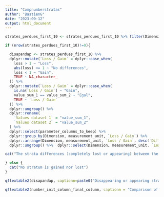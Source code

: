 ```yaml
---
title: "Compnumberstratas"
author: "BastienG"
date: "2023-09-12"
output: html_document
---
```




```r


strates_perdues_first_10 <- strates_perdues_first_10 %>% filter(Dimension %notin% parameter_geographical_dimension) %>% filter(Dimension %notin% parameter_time_dimension)

if (nrow(strates_perdues_first_10)!=0){

  disapandap <- strates_perdues_first_10 %>%
  dplyr::mutate(`Loss / Gain` = dplyr::case_when(
    loss > 1 ~ "Loss",
    abs(loss) <= 1 ~ "No differences",
    loss < 1 ~ "Gain",
    TRUE ~ NA_character_
  )) %>%
  dplyr::mutate(`Loss / Gain` = dplyr::case_when(
    is.na(`Loss / Gain`) ~ "Gain",
    value_sum_1 == value_sum_2 ~ "Egal",
    TRUE ~ `Loss / Gain`
  )) %>%
  dplyr::ungroup() %>%
  dplyr::rename(
    `Values dataset 1` = "value_sum_1",
    `Values dataset 2` = "value_sum_2"
  ) %>%
  dplyr::select(parameter_columns_to_keep) %>%
  dplyr::group_by(Dimension, measurement_unit, `Loss / Gain`) %>%
  dplyr::arrange(Dimension, measurement_unit, `Loss / Gain`, desc(`Difference in value`)) %>%
  dplyr::ungroup() %>%  dplyr::select(Dimension, measurement_unit, `Loss / Gain`, Precision, `Difference in millions` = `Difference in value`)

cat("The strata differences (completely lost or appearing) between the first one and the second one (representing ", round(pourcentage_strates_perdues), " % of the total number of strata) are :")

} else {
  cat("No stratum is gained nor lost")
}

```


```r

qflextable2(disapandap, captionn=paste0("Disappearing or appearing strata between ",`titre_1`," and ",`titre_2`),columns_to_color =c("Difference in millions"), grouped_data = c("Dimension" ,"measurement_unit",  "Loss / Gain" ),save_folder="Diffstratas", fig.pathinside = fig.path, interactive_plot = FALSE, find_and_print = FALSE)


```

```r

qflextable2(number_init_column_final_column, captionn = "Comparison of number of stratas between the two datasets", columns_to_color = c("Difference"), save_folder = "Diffstratas", fig.pathinside = fig.path, interactive_plot = FALSE)

```

